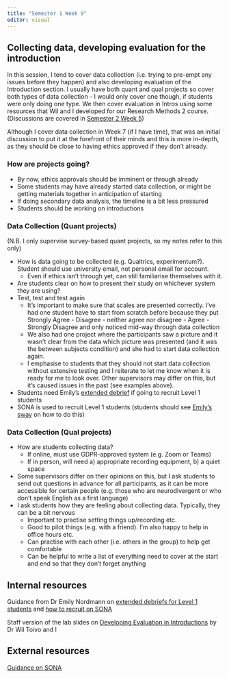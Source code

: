 ```yaml
---
title: "Semester 1 Week 9"
editor: visual
---
```


## Collecting data, developing evaluation for the introduction

In this session, I tend to cover data collection (i.e. trying to pre-empt any issues before they happen) and also developing evaluation of the Introduction section. I usually have both quant and qual projects so cover both types of data collection - I would only cover one though, if students were only doing one type. We then cover evaluation in Intros using some resources that Wil and I developed for our Research Methods 2 course. (Discussions are covered in [Semester 2 Week 5](https://ashleyerobertson.github.io/group_supervision/sem2wk5.html))

Although I cover data collection in Week 7 (if I have time), that was an initial discussion to put it at the forefront of their minds and this is more in-depth, as they should be close to having ethics approved if they don't already.

### How are projects going?

- By now, ethics approvals should be imminent or through already
- Some students may have already started data collection, or might be getting materials together in anticipation of starting
- If doing secondary data analysis, the timeline is a bit less pressured
- Students should be working on introductions

### Data Collection (Quant projects)

(N.B. I only supervise survey-based quant projects, so my notes refer to this only)

-   How is data going to be collected (e.g. Qualtrics, experimentum?). Student should use university email, not personal email for account.
    -   Even if ethics isn't through yet, can still familiarise themselves with it.
-   Are students clear on how to present their study on whichever system they are using?
-   Test, test and test again
    -   It's important to make sure that scales are presented correctly. I've had one student have to start from scratch before because they put Strongly Agree - Disagree - neither agree nor disagree - Agree - Strongly Disagree and only noticed mid-way through data collection
    -   We also had one project where the participants saw a picture and it wasn't clear from the data which picture was presented (and it was the between subjects condition) and she had to start data collection again.
    -   I emphasise to students that they should not start data collection without extensive testing and I reiterate to let me know when it is ready for me to look over. Other supervisors may differ on this, but it's caused issues in the past (see examples above).
-   Students need Emily's [extended debrief](https://gla-my.sharepoint.com/:w:/g/personal/ashley_robertson_glasgow_ac_uk/EUSN-v4byCtGut-nlQeYqQQBwg8oTSElTx0NbAe98SZ_tw?e=2YZNvP) if going to recruit Level 1 students
-   SONA is used to recruit Level 1 students (students should see [Emily's sway](https://sway.cloud.microsoft/7OlDu5WmOmFjqDki?ref=Link&loc=play) on how to do this)

### Data Collection (Qual projects)

-   How are students collecting data?
    -   If online, must use GDPR-approved system (e.g. Zoom or Teams)
    -   If in person, will need a) appropriate recording equipment, b) a quiet space
-   Some supervisors differ on their opinions on this, but I ask students to send out questions in advance for all participants, as it can be more accessible for certain people (e.g. those who are neurodivergent or who don't speak English as a first language)
-   I ask students how they are feeling about collecting data. Typically, they can be a bit nervous
    -   Important to practise setting things up/recording etc.
    -   Good to pilot things (e.g. with a friend). I'm also happy to help in office hours etc.
    -   Can practise with each other (i.e. others in the group) to help get comfortable
    -   Can be helpful to write a list of everything need to cover at the start and end so that they don't forget anything

## Internal resources

Guidance from Dr Emily Nordmann on [extended debriefs for Level 1 students](https://gla-my.sharepoint.com/:w:/g/personal/ashley_robertson_glasgow_ac_uk/EUSN-v4byCtGut-nlQeYqQQBwg8oTSElTx0NbAe98SZ_tw?e=2YZNvP) and [how to recruit on SONA](https://sway.cloud.microsoft/7OlDu5WmOmFjqDki?ref=Link&loc=play)

Staff version of the lab slides on [Developing Evaluation in Introductions](https://gla-my.sharepoint.com/:p:/g/personal/ashley_robertson_glasgow_ac_uk/EXaejOFk4LhArFCk51SrtD8B8Y8Y05vjENf9k1Y7WfDPWA?e=yxNt5y) by Dr Wil Toivo and I

## External resources

[Guidance on SONA](https://gla-my.sharepoint.com/:b:/g/personal/ashley_robertson_glasgow_ac_uk/EaSibUgmSh1IpgvFOpf3kBoBH7fD4NiT29yNVP0fvblWYA?e=ZtuuEg)

